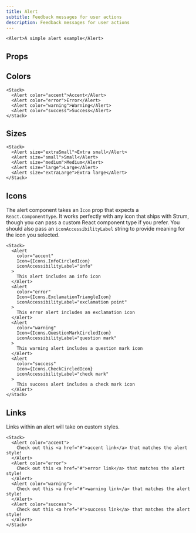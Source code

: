 ```yaml
---
title: Alert
subtitle: Feedback messages for user actions
description: Feedback messages for user actions
---
```


```tsx live name="simple alert"
<Alert>A simple alert example</Alert>
```

## Props

<PropsTable sourceLink={sourceLink} types={types} />

## Colors

```tsx live name="alert color examples"
<Stack>
  <Alert color="accent">Accent</Alert>
  <Alert color="error">Error</Alert>
  <Alert color="warning">Warning</Alert>
  <Alert color="success">Success</Alert>
</Stack>
```

## Sizes

```tsx live name="alert size examples"
<Stack>
  <Alert size="extraSmall">Extra small</Alert>
  <Alert size="small">Small</Alert>
  <Alert size="medium">Medium</Alert>
  <Alert size="large">Large</Alert>
  <Alert size="extraLarge">Extra large</Alert>
</Stack>
```

## Icons

The alert component takes an `Icon` prop that expects a `React.ComponentType`. It works perfectly with any icon that ships with Strum, though you can pass a custom React component type if you prefer. You should also pass an `iconAccessibilityLabel` string to provide meaning for the icon you selected.

```tsx live name="alert icon examples"
<Stack>
  <Alert
    color="accent"
    Icon={Icons.InfoCircledIcon}
    iconAccessibilityLabel="info"
  >
    This alert includes an info icon
  </Alert>
  <Alert
    color="error"
    Icon={Icons.ExclamationTriangleIcon}
    iconAccessibilityLabel="exclamation point"
  >
    This error alert includes an exclamation icon
  </Alert>
  <Alert
    color="warning"
    Icon={Icons.QuestionMarkCircledIcon}
    iconAccessibilityLabel="question mark"
  >
    This warning alert includes a question mark icon
  </Alert>
  <Alert
    color="success"
    Icon={Icons.CheckCircledIcon}
    iconAccessibilityLabel="check mark"
  >
    This success alert includes a check mark icon
  </Alert>
</Stack>
```

## Links

Links within an alert will take on custom styles.

```tsx live name="alert link examples"
<Stack>
  <Alert color="accent">
    Check out this <a href="#">accent link</a> that matches the alert style!
  </Alert>
  <Alert color="error">
    Check out this <a href="#">error link</a> that matches the alert style!
  </Alert>
  <Alert color="warning">
    Check out this <a href="#">warning link</a> that matches the alert style!
  </Alert>
  <Alert color="success">
    Check out this <a href="#">success link</a> that matches the alert style!
  </Alert>
</Stack>
```
